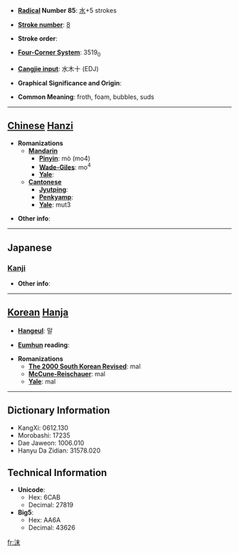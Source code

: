 * '''[[Wiktionary:Chinese radical index| Radical]] Number 85''': [[Wiktionary:Chinese radical index 水|水]]+5 strokes

* '''[[Wiktionary:Chinese total strokes index|Stroke number]]''': [[Wiktionary:Chinese total strokes index 8|8]]

* '''Stroke order''': 

* '''[[Wiktionary:Chinese four corner index|Four-Corner System]]''': 3519<sub>0</sub>

* '''[[Wiktionary:Chinese Cangjie index|Cangjie input]]''': 水木十 (EDJ)

* '''Graphical Significance and Origin''': 

* '''Common Meaning''': froth, foam, bubbles, suds

----

== [[Chinese]] [[Hanzi]] ==

* '''Romanizations'''
** '''[[Mandarin]]'''
*** '''[[Pinyin]]''': mò (mo4)
*** '''[[Wade-Giles]]''': mo<sup>4</sup>
*** '''[[Yale]]''': 
** '''[[Cantonese]]'''
*** '''[[Jyutping]]''':
*** '''[[Penkyamp]]''': 
*** '''[[Yale]]''': mut3

* '''Other info''': 

----

==Japanese==
===[[Kanji]]===
{{kanji|on readings=[[まつ]] (matsu), [[ばつ]] (batsu)|kun readings=[[あわ]] (awa), [[つばき]] (tsubaki)}}

* '''Other info''':  

----

== [[Korean]] [[Hanja]] ==

* '''[[Hangeul]]''': 말

* '''[[Eumhun]] reading''': 

* '''Romanizations'''
** '''[[The 2000 South Korean Revised Romanization|The 2000 South Korean Revised]]''': mal
** '''[[McCune-Reischauer]]''': mal
** '''[[Yale]]''': mal

----

== Dictionary Information ==

* KangXi: 0612.130
* Morobashi: 17235
* Dae Jaweon: 1006.010
* Hanyu Da Zidian: 31578.020

== Technical Information ==

* '''Unicode''':
** Hex: 6CAB
** Decimal: 27819
* '''Big5''':
** Hex: AA6A
** Decimal: 43626

[[fr:沫]]
